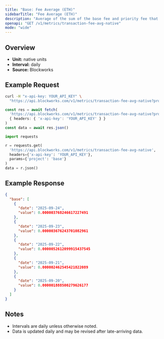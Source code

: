 ```yaml
---
title: "Base: Fee Average (ETH)"
sidebarTitle: "Fee Average (ETH)"
description: "Average of the sum of the base fee and priority fee that day in native chain token"
openapi: "GET /v1/metrics/transaction-fee-avg-native"
mode: "wide"
---
```


## Overview

- **Unit:** native units
- **Interval:** daily
- **Source:** Blockworks

## Example Request

<CodeGroup>

```bash cURL
curl -H "x-api-key: YOUR_API_KEY" \
  "https://api.blockworks.com/v1/metrics/transaction-fee-avg-native?project=base"
```

```typescript TypeScript
const res = await fetch(
  'https://api.blockworks.com/v1/metrics/transaction-fee-avg-native?project=base',
  { headers: { 'x-api-key': 'YOUR_API_KEY' } }
)
const data = await res.json()
```

```python Python
import requests

r = requests.get(
  'https://api.blockworks.com/v1/metrics/transaction-fee-avg-native',
  headers={'x-api-key': 'YOUR_API_KEY'},
  params={'project': 'base'}
)
data = r.json()
```

</CodeGroup>

## Example Response

```json
{
  "base": [
    {
      "date": "2025-09-24",
      "value": 0.000003768246617227491
    },
    {
      "date": "2025-09-23",
      "value": 0.000003676243701082961
    },
    {
      "date": "2025-09-22",
      "value": 0.0000052612099915437545
    },
    {
      "date": "2025-09-21",
      "value": 0.000002462545421822089
    },
    {
      "date": "2025-09-20",
      "value": 0.000001888500279626177
    }
  ]
}
```

## Notes
- Intervals are daily unless otherwise noted.
- Data is updated daily and may be revised after late-arriving data.